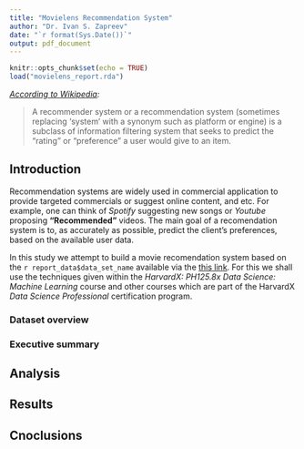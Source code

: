 ```yaml
---
title: "Movielens Recommendation System"
author: "Dr. Ivan S. Zapreev"
date: "`r format(Sys.Date())`"
output: pdf_document
---
```


```r
knitr::opts_chunk$set(echo = TRUE)
load("movielens_report.rda")
```

*[According to Wikipedia](https://en.wikipedia.org/wiki/Recommender_system):*

> A recommender system or a recommendation system (sometimes replacing 'system' with a synonym such as platform or engine) is a subclass of information filtering system that seeks to predict the "rating" or "preference" a user would give to an item.

## Introduction
<!--an introduction/overview/executive summary section that describes the dataset and summarizes the goal of the project and key steps that were performed-->

Recommendation systems are widely used in commercial application to provide targeted commercials or suggest online content, and etc. For example, one can think of *Spotify* suggesting new songs or *Youtube* proposing **"Recommended"** videos. The main goal of a recomendation system is to, as accurately as possible, predict the client's preferences, based on the available user data.

In this study we attempt to build a movie recomendation system based on the `r report_data$data_set_name` available via the [this link](`r report_data$data_set_site_url`). For this we shall use the techniques given within the *HarvardX: PH125.8x Data Science: Machine Learning* course and other courses which are part of the HarvardX *Data Science Professional* certification program.

### Dataset overview

### Executive summary

## Analysis
<!--a methods/analysis section that explains the process and techniques used, such as data cleaning, data exploration and visualization, any insights gained, and your modeling approach-->

## Results
<!--a results section that presents the modeling results and discusses the model performance-->

## Cnoclusions
<!--a conclusion section that gives a brief summary of the report, its limitations and future work (the last two are recommended but not necessary)-->
